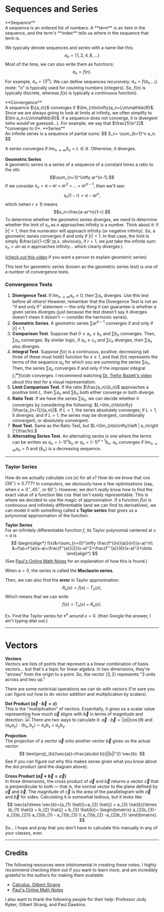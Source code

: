 # Sequences and Series

<InfoBox type="definition">
**Sequence**<br />
A sequence is an ordered list of numbers. A **term** is an item in the sequence, and the term's **index** tells us where in the sequence that term is.
</InfoBox>

We typically denote sequences and series with a name like this:
$$
{a_n}=\{1, 2, 4, 8,...\}
$$
Most of the time, we can also write them as functions:
$$
a_n=f(n).
$$
For example, $a_n=\{3^n\}$. We can define sequences recursively: $a_n=f(a_{n-1})$.
(note: "$n$" is typically used for counting numbers (integers). So, $f(n)$ is typically discrete, whereas $f(x)$ is typically a continuous function).

<InfoBox type="definition">
**Convergence**<br />
A sequence $\{a_n\}$ converges if $\lim_{n\to\infty}a_n=L\in\mathbb{R}$. Since we are always going to look at limits at infinity, we often simplify to $\lim a_n=L\in\mathbb{R}$. If a sequence does not converge, it is divergent (who would've guessed...). For example, we say that $\frac{1}{n^2}$ *converges to 0*.
</InfoBox>

<InfoBox type="definition">
**Series**<br />
An infinite series is a sequence of partial sums:
$$
S_n= \sum_{k=1}^n a_n.
$$
</InfoBox>

A series converges if $\lim_{n\to\infty}S_n=L\in \mathbb{R}$. Otherwise, it diverges.

**Geometric Series**<br />
A geometric series is a series of a sequence of a constant times a ratio to the $n$th:
$$\sum_{n=1}^\infty ar^{n-1}.$$
If we consider $s_n=a+ar+ar^2+\dots+ar^{n-1}$, then we'll see:
$$s_n(1-r)=a-ar^n,$$
which (when $r\neq1$) means
$$s_n=\frac{a-ar^n}{1-r}.$$
To determine whether the geometric series diverges, we need to determine whether the limit of $s_n$ as $n$ approaches infinity is a number. Think about it: if $|r|>1$, then the numerator will approach infinity (or negative infinity). So, a geometric series converges if and only if $|r|< 1$. In that case, the limit is simply $\frac{a}{1-r}$! (p.s. obviously, if $r=1$, we just take the infinite sum: $s_n=an$ as $n$ approaches infinity... which clearly diverges.)

([check out this video](https://www.youtube.com/watch?v=Gs1Qc8XKtqM) if you want a person to explain geometric series)

This test for geometric series (known as the geometric series test) is one of a number of convergence tests.

### Convergence Tests

1. **Divergence Test**. If $\lim_{n\to\infty}a_n\neq 0$, then $\sum a_n$ diverges. Use this test before all others! However, remember that the Divergence Test is not an "if and only if" statement — the only thing it can guarantee is whether a given series diverges (just because the test doesn't say it diverges doesn't mean it doesn't — consider the harmonic series).
2. **Geometric Series**. A geometric series $\sum ar^{n-1}$ converges if and only if $|r|< 1$.
3. **Comparison Test**. Suppose that $0\leq a_n\leq b_n$ and $\sum b_n$ converges. Then, $\sum a_n$ converges. By similar logic, if $a_n\geq  c_n$ and $\sum c_n$ diverges, then $\sum a_n$ also diverges.
4. **Integral Test**. Suppose $f(x)$ is a continuous, positive, decreasing (all three of these must hold!) function for  $x \geq 1$, and that $f(n)$ represents the terms of the sequence $a_n$ for which you are summing the series $\sum a_n$. Then, the series $\sum a_n$ converges if and only if the improper integral $\int_1^\infty f(x)dx$ converges. I recommend watching [Dr. Trefor Bazett's video](https://www.youtube.com/watch?v=JHTS3WMU7aA) about this test for a visual representation.
5. **Limit Comparison Test**. If the ratio $\frac{a_n}{b_n}$ approaches a positive limit $L$, then $\sum a_n$ and $\sum b_n$ both either converge or both diverge.
7. **Ratio Test**. If we have the series $\sum a_n$, we can decide whether it converges by considering the following: $L=\lim_{n\to\infty} |\frac{a_{n+1}}{a_n}|$. If $L< 1$, the series absolutely converges; if $L> 1$, it diverges; and if $L = 1$, the series may be divergent, conditionally convergent, or absolutely convergent.
8. **Root Test**. Same as the Ratio Test, but $L=\lim_{n\to\infty}\left | a_n\right |^{\frac1n}.$
9. **Alternating Series Test**. An alternating series is one where the terms can be written as $a_n=(-1)^n b_n$ or $a_n=(-1)^{n + 1} b_n.$ $a_n$ converges if $\lim_{n\to\infty} a_n=0$ and $\{b_n\}$ is a decreasing sequence.


<hr/>

### Taylor Series

How do we actually calculate $\cos(x)$ for all $x$? How do we know that $\cos(39^\circ)\approx 0.777$? In computers, we obviously have a few optimizations (say, when $x\approx 0^\circ,45^\circ,$ or $60^\circ$). However, we don't *really* know how to find the exact value of a function like $\cos$ that isn't easily representable. This is where we decided to use the magic of approximation. If a function $f(x)$ is continuous and infinitely differentiable (and we can find its derivatives), we can model it with something called a **Taylor series** that gives us a polynomial approximation of the function.

**Taylor Series**<br />
For an infinitely differentiable function $f$, its Taylor polynomial centered at $x=a$ is
$$
\begin{align*}
f(x)&=\sum_{n=0}^\infty \frac{f^{(n)}(a)}{n!}(x-a)^n\\
&=f(a)+f'(a)(x-a)+\frac{f''(a)}{2}(x-a)^2+\frac{f'''(a)}{6}(x-a)^3+\dots
\end{align*}
$$
(See [Paul's Online Math Notes](https://tutorial.math.lamar.edu/classes/calcii/taylorseries.aspx) for an explanation of how this is found.)

When $a=0,$ the series is called the **Maclaurin series**.

Then, we can also find the **error** in Taylor approximation:
$$R_n(x)=f(x)-T_n(x),$$
Which means that we can write
$$f(x)=T_n(x)+R_n(x).$$


Ex. Find the Taylor series for $e^x$ around $x=0.$ (then Google the answer, I ain't typing allat out.)

<hr >

# Vectors

**Vectors**<br />
Vectors are lists of points that represent a a linear combination of basis vectors... but that's a topic for linear algebra. In two dimensions, they're "arrows" from the origin to a point. So, the vector $\langle 3, 2\rangle$ represents "3 units across and two up."

There are some nontrivial operations we can do with vectors (I'm sure you can figure out how to do vector addition and multiplication by scalars).

**Dot Product ($\vec{a}\cdot \vec{b}=c$)**<br />
This is the "multiplication" of vectors. Essentially, it gives us a scalar value representing how much $\vec{a}$ aligns with $\vec{b}$ in terms of magnitude and direction.
<img src="https://cloud-32m804cxp-hack-club-bot.vercel.app/0image.png" className="invert"></img>
There are two ways to calculate it: $\vec{a}\cdot\vec{b}=||a|| \cos(\theta)$ and $\langle a_x a_y \rangle\cdot \langle b_{x},b_{y}\rangle=a_{x}b_{x}+a_{y}b_{y}.$

**Projection**<br />
The projection of a vector $\vec{a}$ onto another vector $\vec{b}$ gives us the actual vector:
$$
\text{proj}_{b}(\vec{a})=\frac{a\cdot b}{||b||^2} \vec{b}.
$$
See if you can figure out why this makes sense given what you know about the dot product (and the diagram above).

**Cross Product ($\vec{a}\times \vec{b}=\vec{c}$)**<br />
In three dimensions, the cross product of $\vec{a}$ and $\vec{b}$ returns a vector $\vec{c}$ that is perpendicular to both — that is, the normal vector to the plane defined by $\vec{a}$ and $\vec{b}.$ The magnitude of $\vec{c}$ is the area of the parallelogram with $\vec{a}$ and $\vec{b}$ for sides. Calculating it is somewhat tedious, but it looks like:
$$
\vec{a}\times \vec{b}=(a_{1} \hat{i}+a_{2} \hat{j} + a_{3} \hat{k})\times (b_{1} \hat{i} + b_{2} \hat{j} + b_{3} \hat{k})= \begin{bmatrix}
a_{2}b_{3}-a_{3}b_{2}\\ a_{3}b_{1} - a_{1}b_{3} \\ a_{1}b_{2} -a_{2}b_{1}
\end{bmatrix}.
$$
So... I hope and pray that you don't have to calculate this manually in any of your classes, ever.




<hr >

## Credits

The following resources were intstrumental in creating these notes. I highly recommend checking them out if you want to learn more, and am incredibly grateful to the authors for making them available:

- [Calculus, Gilbert Strang](https://ocw.mit.edu/ans7870/resources/Strang/Edited/Calculus/Calculus.pdf)
- [Paul's Online Math Notes](https://tutorial.math.lamar.edu/Classes/CalcIII/CalcIII.aspx)

I also want to thank the following people for their help: Professor Jody Ryker, Gilbert Strang, and Paul Dawkins.
